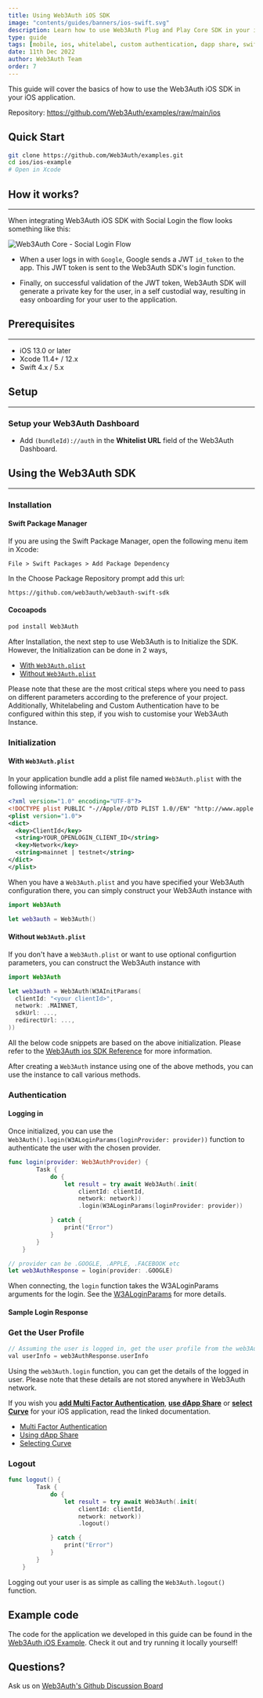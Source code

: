 ```yaml
---
title: Using Web3Auth iOS SDK
image: "contents/guides/banners/ios-swift.svg"
description: Learn how to use Web3Auth Plug and Play Core SDK in your iOS app
type: guide
tags: [mobile, ios, whitelabel, custom authentication, dapp share, swift]
date: 11th Dec 2022
author: Web3Auth Team
order: 7
---
```



<SEO
  title="Using Web3Auth's iOS SDK"
  description="Learn how to use Web3Auth Plug and Play Core SDK in your iOS application"
  image="https://web3auth.io/docs/contents/guides/banners/ios-swift.png"
  slug="/guides/ios"
/>

This guide will cover the basics of how to use the Web3Auth iOS SDK in your iOS application.

Repository: https://github.com/Web3Auth/examples/raw/main/ios

## Quick Start

```bash
git clone https://github.com/Web3Auth/examples.git
cd ios/ios-example
# Open in Xcode
```

## How it works?

---

When integrating Web3Auth iOS SDK with Social Login the flow looks something like this:

![Web3Auth Core - Social Login Flow](/images/implicit-flow.svg)

- When a user logs in with `Google`, Google sends a JWT `id_token` to the app. This JWT token is sent to the Web3Auth SDK's login function.

- Finally, on successful validation of the JWT token, Web3Auth SDK will generate a private key for the user, in a self custodial way, resulting in
  easy onboarding for your user to the application.

## Prerequisites

---

<Web3AuthPrerequisites />

- iOS 13.0 or later
- Xcode 11.4+ / 12.x
- Swift 4.x / 5.x

## Setup

---

### Setup your Web3Auth Dashboard

<SetupWeb3AuthDashboard />

- Add `(bundleId)://auth` in the **Whitelist URL** field of the Web3Auth Dashboard.

## Using the Web3Auth SDK

---

### Installation

#### Swift Package Manager

If you are using the Swift Package Manager, open the following menu item in Xcode:

`File > Swift Packages > Add Package Dependency`

In the Choose Package Repository prompt add this url:

```
https://github.com/web3auth/web3auth-swift-sdk
```

#### Cocoapods

```sh
pod install Web3Auth
```

After Installation, the next step to use Web3Auth is to Initialize the SDK. However, the Initialization can be done in 2 ways,

- [With `Web3Auth.plist`](#with-web3authplist)
- [Without `Web3Auth.plist`](#without-web3authplist)

Please note that these are the most critical steps where you need to pass on different parameters according to the preference of your project.
Additionally, Whitelabeling and Custom Authentication have to be configured within this step, if you wish to customise your Web3Auth Instance.

### Initialization

#### With `Web3Auth.plist`

In your application bundle add a plist file named `Web3Auth.plist` with the following information:

```xml
<?xml version="1.0" encoding="UTF-8"?>
<!DOCTYPE plist PUBLIC "-//Apple//DTD PLIST 1.0//EN" "http://www.apple.com/DTDs/PropertyList-1.0.dtd">
<plist version="1.0">
<dict>
  <key>ClientId</key>
  <string>YOUR_OPENLOGIN_CLIENT_ID</string>
  <key>Network</key>
  <string>mainnet | testnet</string>
</dict>
</plist>
```

When you have a `Web3Auth.plist` and you have specified your Web3Auth configuration there, you can simply construct your Web3Auth instance with

```swift
import Web3Auth

let web3auth = Web3Auth()
```

#### Without `Web3Auth.plist`

If you don't have a `Web3Auth.plist` or want to use optional configurtion parameters, you can construct the Web3Auth instance with

```swift
import Web3Auth

let web3auth = Web3Auth(W3AInitParams(
  clientId: "<your clientId>",
  network: .MAINNET,
  sdkUrl: ...,
  redirectUrl: ...,
))
```

All the below code snippets are based on the above initialization. Please refer to the [Web3Auth ios SDK Reference](/docs/sdk/ios) for more
information.

After creating a `Web3Auth` instance using one of the above methods, you can use the instance to call various methods.

### Authentication

#### Logging in

Once initialized, you can use the `Web3Auth().login(W3ALoginParams(loginProvider: provider))` function to authenticate the user with the chosen
provider.

```swift
func login(provider: Web3AuthProvider) {
        Task {
            do {
                let result = try await Web3Auth(.init(
                    clientId: clientId,
                    network: network))
                    .login(W3ALoginParams(loginProvider: provider))

            } catch {
                print("Error")
            }
        }
    }

// provider can be .GOOGLE, .APPLE, .FACEBOOK etc
let web3AuthResponse = login(provider: .GOOGLE)
```

When connecting, the `login` function takes the W3ALoginParams arguments for the login. See the [W3ALoginParams](/sdk/ios/usage#arguments) for more
details.

#### Sample Login Response

<IosResponse />

### Get the User Profile

```swift
// Assuming the user is logged in, get the user profile from the web3AuthResponse
val userInfo = web3AuthResponse.userInfo
```

Using the `web3Auth.login` function, you can get the details of the logged in user. Please note that these details are not stored anywhere in Web3Auth
network.

If you wish you **[add Multi Factor Authentication](/sdk/ios/mfa)**, **[use dApp Share](/sdk/ios/dapp-share)** or
**[select Curve](/sdk/ios/usage#selecting-curve)** for your iOS application, read the linked documentation.

- [Multi Factor Authentication](/sdk/ios/mfa)
- [Using dApp Share](/sdk/ios/dapp-share)
- [Selecting Curve](/sdk/ios/usage#selecting-curve)

### Logout

```swift
func logout() {
        Task {
            do {
                let result = try await Web3Auth(.init(
                    clientId: clientId,
                    network: network))
                    .logout()

            } catch {
                print("Error")
            }
        }
    }
```

Logging out your user is as simple as calling the `Web3Auth.logout()` function.

## Example code

The code for the application we developed in this guide can be found in the
[Web3Auth iOS Example](https://github.com/Web3Auth/examples/tree/main/ios). Check it out and try running it locally yourself!

## Questions?

Ask us on [Web3Auth's Github Discussion Board](https://web3auth.io/discussions)
